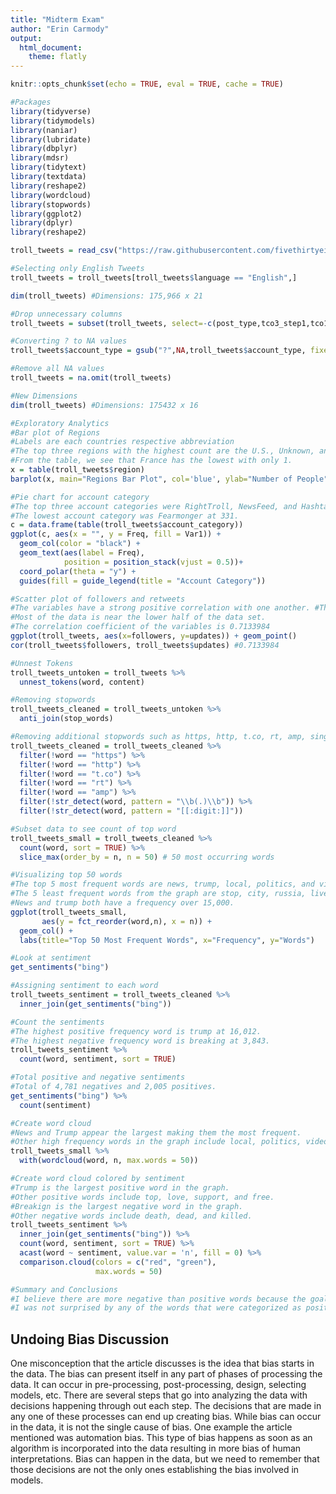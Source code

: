 ```yaml
---
title: "Midterm Exam"
author: "Erin Carmody"
output: 
  html_document:
    theme: flatly
---
```


```r
knitr::opts_chunk$set(echo = TRUE, eval = TRUE, cache = TRUE)

#Packages
library(tidyverse)        
library(tidymodels)        
library(naniar)            
library(lubridate)         
library(dbplyr)            
library(mdsr)              
library(tidytext)          
library(textdata)          
library(reshape2)
library(wordcloud)         
library(stopwords)
library(ggplot2)
library(dplyr)
library(reshape2)

troll_tweets = read_csv("https://raw.githubusercontent.com/fivethirtyeight/russian-troll-tweets/master/IRAhandle_tweets_12.csv")

#Selecting only English Tweets
troll_tweets = troll_tweets[troll_tweets$language == "English",]

dim(troll_tweets) #Dimensions: 175,966 x 21

#Drop unnecessary columns
troll_tweets = subset(troll_tweets, select=-c(post_type,tco3_step1,tco1_step1, tco2_step1, article_url))

#Converting ? to NA values
troll_tweets$account_type = gsub("?",NA,troll_tweets$account_type, fixed = TRUE)

#Remove all NA values
troll_tweets = na.omit(troll_tweets)

#New Dimensions
dim(troll_tweets) #Dimensions: 175432 x 16

#Exploratory Analytics
#Bar plot of Regions
#Labels are each countries respective abbreviation
#The top three regions with the highest count are the U.S., Unknown, and Azjerbaijan. 
#From the table, we see that France has the lowest with only 1. 
x = table(troll_tweets$region)
barplot(x, main="Regions Bar Plot", col='blue', ylab="Number of People", names.arg =c("AZR","FR", "DE", "IQ","IL","RU","UAE","UK", "US","Unknown"))

#Pie chart for account category
#The top three account categories were RightTroll, NewsFeed, and HashtagGamer.
#The lowest account category was Fearmonger at 331. 
c = data.frame(table(troll_tweets$account_category))
ggplot(c, aes(x = "", y = Freq, fill = Var1)) +
  geom_col(color = "black") +
  geom_text(aes(label = Freq),
            position = position_stack(vjust = 0.5))+
  coord_polar(theta = "y") +
  guides(fill = guide_legend(title = "Account Category"))

#Scatter plot of followers and retweets
#The variables have a strong positive correlation with one another. #There appears to be several outliers in the data set. 
#Most of the data is near the lower half of the data set. 
#The correlation coefficient of the variables is 0.7133984
ggplot(troll_tweets, aes(x=followers, y=updates)) + geom_point()
cor(troll_tweets$followers, troll_tweets$updates) #0.7133984

#Unnest Tokens
troll_tweets_untoken = troll_tweets %>%
  unnest_tokens(word, content)

#Removing stopwords
troll_tweets_cleaned = troll_tweets_untoken %>%
  anti_join(stop_words)

#Removing additional stopwords such as https, http, t.co, rt, amp, single numbers, and single letters
troll_tweets_cleaned = troll_tweets_cleaned %>%
  filter(!word == "https") %>%
  filter(!word == "http") %>%
  filter(!word == "t.co") %>%
  filter(!word == "rt") %>%
  filter(!word == "amp") %>%
  filter(!str_detect(word, pattern = "\\b(.)\\b")) %>%
  filter(!str_detect(word, pattern = "[[:digit:]]"))

#Subset data to see count of top word
troll_tweets_small = troll_tweets_cleaned %>%
  count(word, sort = TRUE) %>%
  slice_max(order_by = n, n = 50) # 50 most occurring words

#Visualizing top 50 words
#The top 5 most frequent words are news, trump, local, politics, and video. 
#The 5 least frequent words from the graph are stop, city, russia, live, and game. 
#News and trump both have a frequency over 15,000.
ggplot(troll_tweets_small, 
       aes(y = fct_reorder(word,n), x = n)) +
  geom_col() + 
  labs(title="Top 50 Most Frequent Words", x="Frequency", y="Words")

#Look at sentiment
get_sentiments("bing")

#Assigning sentiment to each word
troll_tweets_sentiment = troll_tweets_cleaned %>%
  inner_join(get_sentiments("bing"))

#Count the sentiments
#The highest positive frequency word is trump at 16,012. 
#The highest negative frequency word is breaking at 3,843.
troll_tweets_sentiment %>% 
  count(word, sentiment, sort = TRUE)

#Total positive and negative sentiments
#Total of 4,781 negatives and 2,005 positives. 
get_sentiments("bing") %>%
  count(sentiment)

#Create word cloud
#News and Trump appear the largest making them the most frequent. 
#Other high frequency words in the graph include local, politics, video, sports, breaking, and people. 
troll_tweets_small %>%
  with(wordcloud(word, n, max.words = 50))

#Create word cloud colored by sentiment
#Trump is the largest positive word in the graph.
#Other positive words include top, love, support, and free. 
#Breakign is the largest negative word in the graph.
#Other negative words include death, dead, and killed. 
troll_tweets_sentiment %>%
  inner_join(get_sentiments("bing")) %>%
  count(word, sentiment, sort = TRUE) %>%
  acast(word ~ sentiment, value.var = 'n', fill = 0) %>%
  comparison.cloud(colors = c("red", "green"),
                   max.words = 50)

#Summary and Conclusions
#I believe there are more negative than positive words because the goal of the Russians was to try to divide America through the political conversations. Thus, they started friction from posting contradicting information and creating arguments between and within the political parties. This could have resulted in them using more negative words over positive in order to stir up the conversation and paint a negative light on the Democratic Party. 
#I was not surprised by any of the words that were categorized as positive or negative, but I instead was shocked at how aggressive some of the negative words were. Several words were associated to death or killing creating a strong sense hatred and negativity. For the positive words, I was not suprised that Trump was not only positive but the most frequent word. With the Russians wanting to support Trump in the election, it is understandable that they would use his name often in a positive light. 
```
## Undoing Bias Discussion
One misconception that the article discusses is the idea that bias starts in the data. The bias can present itself in any part of phases of processing the data. It can occur in pre-processing, post-processing, design, selecting models, etc. There are several steps that go into analyzing the data with decisions happening through out each step. The decisions that are made in any one of these processes can end up creating bias. While bias can occur in the data, it is not the single cause of bias. One example the article mentioned was automation bias. This type of bias happens as soon as an algorithm is incorporated into the data resulting in more bias of human interpretations. Bias can happen in the data, but we need to remember that those decisions are not the only ones establishing the bias involved in models. 
